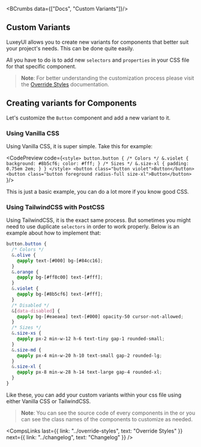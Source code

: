
<Helmet>
  <title>Custom Variants | LuxeyUI - Elevate your design effortlessly and quickly</title> 
  <meta name="description" content="LuxeyUI allows you to create new variants for components that better suit your project's needs. This can be done quite easily. All you have to do is to add new `selectors` and `properties` in your CSS file for that specific component."/>
</Helmet>


<BCrumbs data={["Docs", "Custom Variants"]}/>

<Article>

# Custom Variants 

LuxeyUI allows you to create new variants for components that better suit your project's needs. This can be done quite easily. 

All you have to do is to add new `selectors` and `properties` in your CSS file for that specific component.

> **Note**: For better understanding the customization process  please visit the [Override Styles](/docs/override-styles) documentation.

## Creating variants for Components 

Let's customize the `Button` component and add a new variant to it. 

### Using Vanilla CSS 

Using Vanilla CSS, it is super simple. Take this for example:

<CodePreview code={`<style>
  button.button {
    /* Colors */
    &.violet {
      background: #8b5cf6;
      color: #fff;
    }
    /* Sizes */
    &.size-xl {
      padding: 0.75em 2em;
    }
  }
</style>
<button class="button violet">Button</button>
<button class="button foreground radius-full size-xl">Button</button>
`}/>

This is just a basic example, you can do a lot more if you know good CSS.

### Using TailwindCSS with PostCSS

Using TailwindCSS, it is the exact same process. But sometimes you might need to use duplicate `selectors` in order to work properly. Below is an example about how to implement that: 

```css
button.button {
  /* Colors */ 
  &.olive {
    @apply text-[#000] bg-[#84cc16];
  }
  &.orange { 
    @apply bg-[#ff8c00] text-[#fff];
  }
  &.violet {
    @apply bg-[#8b5cf6] text-[#fff];
  }
  /* Disabled */
  &[data-disabled] {
    @apply bg-[#eaeaea] text-[#000] opacity-50 cursor-not-allowed;
  }
  /* Sizes */
  &.size-xs {
    @apply px-2 min-w-12 h-6 text-tiny gap-1 rounded-small;
  }
  &.size-md {
    @apply px-4 min-w-20 h-10 text-small gap-2 rounded-lg;
  }
  &.size-xl {
    @apply px-8 min-w-28 h-14 text-large gap-4 rounded-xl;
  }
}
```

Like these, you can add your custom variants within your css file using either Vanilla CSS or TailwindCSS.

> **Note**: You can see the source code of every components in the <ELink text="github repository" link="https://github.com/Atif-Ali-Jaedi/luxeyui" /> or you can see the class names of the components to customize as needed.

<CompsLinks
  last={{ link: "../override-styles", text: "Override Styles" }}
  next={{ link: "../changelog", text: "Changelog" }}
/>

</Article>